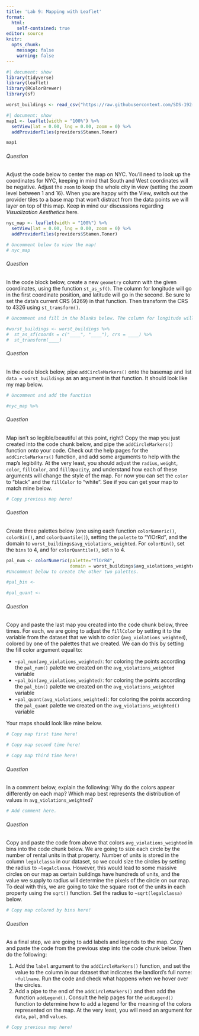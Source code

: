 ```yaml
---
title: 'Lab 9: Mapping with Leaflet'
format:
  html:
    self-contained: true
editor: source
knitr:
  opts_chunk:
    message: false
    warning: false
---
```


```r
#| document: show
library(tidyverse)
library(leaflet)
library(RColorBrewer)
library(sf)

worst_buildings <- read_csv("https://raw.githubusercontent.com/SDS-192-Intro/sds-192-labs/main/Day30-Leaflet/datasets/worst_buildings.csv")
```

```r
#| document: show
map1 <- leaflet(width = "100%") %>%
  setView(lat = 0.00, lng = 0.00, zoom = 0) %>%
  addProviderTiles(providers$Stamen.Toner)

map1
```

###### Question

::: question

Adjust the code below to center the map on NYC. You'll need to look up the coordinates for NYC, keeping in mind that South and West coordinates will be negative. Adjust the `zoom` to keep the whole city in view (setting the zoom level between 1 and 16). When you are happy with the View, switch out the provider tiles to a base map that won't distract from the data points we will layer on top of this map. Keep in mind our discussions regarding *Visualization Aesthetics* here. 

:::


```r
nyc_map <- leaflet(width = "100%") %>%
  setView(lat = 0.00, lng = 0.00, zoom = 0) %>%
  addProviderTiles(providers$Stamen.Toner)

# Uncomment below to view the map!
# nyc_map
```

###### Question

::: question

In the code block below, create a new `geometry` column with the given coordinates, using the function `st_as_sf()`. The column for longitude will go in the first coordinate position, and latitude will go in the second. Be sure to set the data's current CRS (4269) in that function. 
Then transform the CRS to 4326 using `st_transform()`. 

:::



```r
# Uncomment and fill in the blanks below. The column for longitude will go in the first coordinate position, and latitude will go in the second. 

#worst_buildings <- worst_buildings %>%
#  st_as_sf(coords = c("____", "____"), crs = ____) %>%
#  st_transform(____)
```

###### Question

::: question

In the code block below, pipe `addCircleMarkers()` onto the basemap and list `data = worst_buildings` as an argument in that function. It should look like my map below. 

:::



```r
# Uncomment and add the function

#nyc_map %>%
```

###### Question

::: question

Map isn't so legible/beautiful at this point, right? Copy the map you just created into the code chunk below, and pipe the `addCircleMarkers()` function onto your code. Check out the help pages for the `addCircleMarkers()` function, and add some arguments to help with the map's legibility. At the very least, you should adjust the `radius`, `weight`, `color`, `fillColor`, and `fillOpacity`, and understand how each of these arguments will change the style of the map. For now you can set the `color` to "black" and the `fillColor` to "white". See if you can get your map to match mine below. 

:::


```r
# Copy previous map here! 
```

###### Question

::: question

Create three palettes below (one using each function `colorNumeric()`, `colorBin()`, and `colorQuantile()`), setting the `palette` to "YlOrRd", and the domain to `worst_buildings$avg_violations_weighted`. For `colorBin()`, set the `bins` to 4, and for `colorQuantile()`, set `n` to 4.

:::


```r
pal_num <- colorNumeric(palette="YlOrRd", 
                        domain = worst_buildings$avg_violations_weighted)
#Uncomment below to create the other two palettes.

#pal_bin <- 

#pal_quant <- 

```

###### Question

::: question

Copy and paste the last map you created into the code chunk below, three times. For each, we are going to adjust the `fillColor` by setting it to the variable from the dataset that we wish to color (`avg_violations_weighted`), colored by one of the palettes that we created. We can do this by setting the fill color argument equal to:

-   `~pal_num(avg_violations_weighted)`: for coloring the points according the `pal_num()` palette we created on the `avg_violations_weighted` variable
-   `~pal_bin(avg_violations_weighted)`: for coloring the points according the `pal_bin()` palette we created on the `avg_violations_weighted` variable
-   `~pal_quant(avg_violations_weighted)`: for coloring the points according the `pal_quant` palette we created on the `avg_violations_weighted()` variable

Your maps should look like mine below. 

:::


```r
# Copy map first time here!

# Copy map second time here!

# Copy map third time here!
```

###### Question

::: question

In a comment below, explain the following: Why do the colors appear differently on each map? Which map best represents the distribution of values in `avg_violations_weighted`?

:::



```r
# Add comment here. 
```

###### Question

::: question

Copy and paste the code from above that colors `avg_violations_weighted` in bins into the code chunk below. We are going to size each circle by the number of rental units in that property. Number of units is stored in the column `legalclassa` in our dataset, so we could size the circles by setting the radius to `~legalclassa`. However, this would lead to some massive circles on our map as certain buildings have hundreds of units, and the value we supply to radius will determine the pixels of the circle on our map. To deal with this, we are going to take the square root of the units in each property using the `sqrt()` function. Set the radius to `~sqrt(legalclassa)` below.
:::


```r
# Copy map colored by bins here!
```

###### Question

::: question

As a final step, we are going to add labels and legends to the map. Copy and paste the code from the previous step into the code chunk below. Then do the following:

1. Add the `label` argument to the `addCircleMarkers()` function, and set the value to the column in our dataset that indicates the landlord's full name: `~fullname`. Run the code and check what happens when we hover over the circles. 
2. Add a pipe to the end of the `addCircleMarkers()` and then add the function `addLegend()`. Consult the help pages for the `addLegend()` function to determine how to add a legend for the meaning of the colors represented on the map. At the very least, you will need an argument for `data`, `pal`, and `values`.
:::



```r
# Copy previous map here!
  
```

